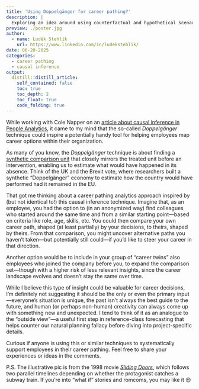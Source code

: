 ```yaml
---
title: 'Using Doppelgänger for career pathing?'
description: |
  Exploring an idea around using counterfactual and hypothetical scenarios to help employees navigate their career options. 
preview: ./poster.jpg    
author:
  - name: Luděk Stehlík
    url: https://www.linkedin.com/in/ludekstehlik/
date: 06-20-2025
categories:
  - career pathing
  - causal inference  
output:
  distill::distill_article:
    self_contained: false
    toc: true
    toc_depth: 2
    toc_float: true
    code_folding: true
---
```


While working with Cole Napper on an [article about causal inference in People Analytics](https://blog-about-people-analytics.netlify.app/posts/2025-05-21-causal-inference-in-people-analytics/){target="_blank"}, it came to my mind that the so-called *Doppelgänger* technique could inspire a potentially handy tool for helping employees map career options within their organization.

As many of you know, the *Doppelgänger* technique is about finding a [synthetic comparison unit](https://en.wikipedia.org/wiki/Synthetic_control_method){target="_blank"} that closely mirrors the treated unit before an intervention, enabling us to estimate what would have happened in its absence. Think of the UK and the Brexit vote, where researchers built a synthetic “Doppelgänger” economy to estimate how the country would have performed had it remained in the EU.

That got me thinking about a career pathing analytics approach inspired by (but not identical to!) this causal inference technique. Imagine that, as an employee, you had the option to (in an anonymized way) find colleagues who started around the same time and from a similar starting point—based on criteria like role, age, skills, etc. You could then compare your own career path, shaped (at least partially) by your decisions, to theirs, shaped by theirs. From that comparison, you might uncover alternative paths you haven’t taken—but potentially still could—if you'd like to steer your career in that direction.

Another option would be to include in your group of “career twins” also employees who joined the company before you, to expand the comparison set—though with a higher risk of less relevant insights, since the career landscape evolves and doesn't stay the same over time.

While I believe this type of insight could be valuable for career decisions, I’m definitely not suggesting it should be the only or even the primary input—everyone’s situation is unique, the past isn’t always the best guide to the future, and human (or perhaps non-human) creativity can always come up with something new and unexpected. I tend to think of it as an analogue to the “outside view”—a useful first step in reference-class forecasting that helps counter our natural planning fallacy before diving into project-specific details.

Curious if anyone is using this or similar techniques to systematically support employees in their career pathing. Feel free to share your experiences or ideas in the comments.

P.S. The illustrative pic is from the 1998 movie *[Sliding Doors](https://en.wikipedia.org/wiki/Sliding_Doors){target="_blank"}*, which follows two parallel timelines depending on whether the protagonist catches a subway train. If you're into “what if” stories and romcoms, you may like it 😍


